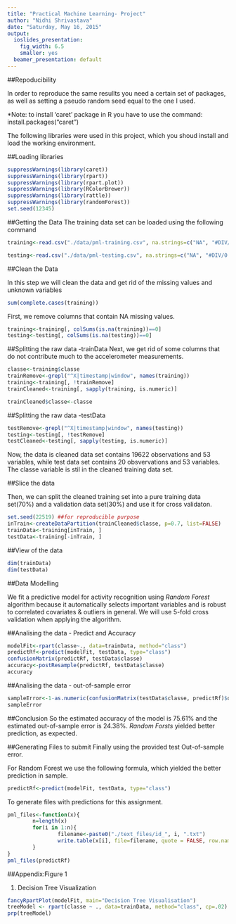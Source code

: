 ```yaml
---
title: "Practical Machine Learning- Project"
author: "Nidhi Shrivastava"
date: "Saturday, May 16, 2015"
output:
  ioslides_presentation:
    fig_width: 6.5
    smaller: yes
  beamer_presentation: default
---
```


##Repoducibility

In order to reproduce the same resullts you need a certain set of packages, as well as setting a pseudo random seed equal to the one I used.

*Note: to install 'caret' package in R you have to use the command: install.packages("caret")

The following libraries were used in this project, which you shoud install and load the working environment.

##Loading libraries
```r
suppressWarnings(library(caret))
suppressWarnings(library(rpart))
suppressWarnings(library(rpart.plot))
suppressWarnings(library(RColorBrewer))
suppressWarnings(library(rattle))
suppressWarnings(library(randomForest))
set.seed(12345)
```

##Getting the Data
The training data set can be loaded using the following command

```r

training<-read.csv("./data/pml-training.csv", na.strings=c("NA", "#DIV/0!",""))

testing<-read.csv("./data/pml-testing.csv", na.strings=c("NA", "#DIV/0!",""))

```
##Clean the Data

In this step we will clean the data and get rid of the missing values and unknown variables

```r
sum(complete.cases(training))
```

First, we remove columns that contain NA missing values.

```r

training<-training[, colSums(is.na(training))==0]
testing<-testing[, colSums(is.na(testing))==0]
```
##Splitting the raw data -trainData
Next, we get rid of some columns that do not contribute much to the accelerometer measurements.

```r
classe<-training$classe
trainRemove<-grepl("^X|timestamp|window", names(training))
training<-training[, !trainRemove]
trainCleaned<-training[, sapply(training, is.numeric)]

trainCleaned$classe<-classe
```

##Splitting the raw data -testData
```r

testRemove<-grepl("^X|timestamp|window", names(testing))
testing<-testing[, !testRemove]
testCleaned<-testing[, sapply(testing, is.numeric)]

```
Now, the data is cleaned data set contains 19622 observations and 53 variables, while  test data set contains 20 obsvervations and 53 variables. The classe variable is stil in the cleaned training data set.

##Slice the data

Then, we can split the cleaned training set into a pure training data set(70%) and a validation data set(30%) and use it for cross validaton.

```r
set.seed(22519) ##for reproducible purpose
inTrain<-createDataPartition(trainCleaned$classe, p=0.7, list=FALSE)
trainData<-training[inTrain, ]
testData<-training[-inTrain, ]
```
##View of the data
```r
dim(trainData)
dim(testData)
```
##Data Modelling

We fit a predictive model for activity recognition using *Random Forest* algorithm because it automatically selects important variables and is robust to correlated covariates & outliers in general. We will use 5-fold cross validation when applying the algorithm.

##Analising the data 
- Predict and Accuracy
```r
modelFit<-rpart(classe~., data=trainData, method="class")
predictRf<-predict(modelFit, testData, type="class")
confusionMatrix(predictRf, testData$classe)
accuracy<-postResample(predictRf, testData$classe)
accuracy
```
##Analising the data
- out-of-sample error
```r
sampleError<-1-as.numeric(confusionMatrix(testData$classe, predictRf)$overall[1])
sampleError
```
##Conclusion
So the estimated accuracy of the model is 75.61% and the estimated out-of-sample error is 24.38%. *Random Forsts* yielded better prediction, as expected.

##Generating Files to submit 
Finally using the provided test Out-of-sample error.

For Random Forest we use the following formula, which yielded the better prediction in sample.

```r
predictRf<-predict(modelFit, testData, type="class")
```
To generate files with predictions for this assignment.

```r
pml_files<-function(x){
        n=length(x)
        for(i in 1:n){
                filename<-paste0("./text_files/id_", i, ".txt")
                write.table(x[i], file=filename, quote = FALSE, row.names=FALSE, col.names=FALSE)
        }
}
pml_files(predictRf)

```
##Appendix:Figure 1

1. Decision Tree Visualization
```r
fancyRpartPlot(modelFit, main="Decision Tree Visualisation")
treeModel <- rpart(classe ~ ., data=trainData, method="class", cp=.02)
prp(treeModel)
```
